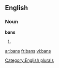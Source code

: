 
==English==

===Noun===
'''bans'''

# {{plural of|[[ban]]}}

{{anagrams:en/abns}}
[[Category:English plurals]]

[[ar:bans]]
[[fr:bans]]
[[vi:bans]]